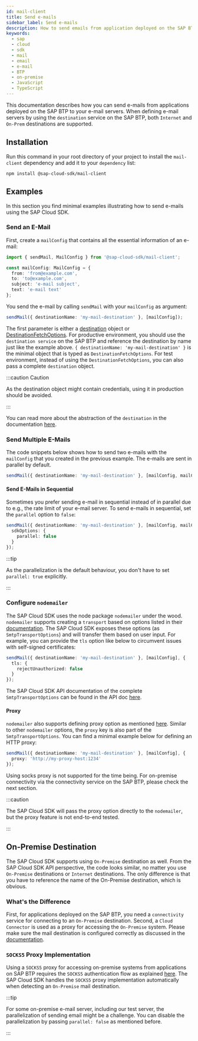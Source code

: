 ```yaml
---
id: mail-client
title: Send e-mails
sidebar_label: Send e-mails
description: How to send emails from application deployed on the SAP BTP
keywords:
  - sap
  - cloud
  - sdk
  - mail
  - email
  - e-mail
  - BTP
  - on-premise
  - JavaScript
  - TypeScript
---
```


This documentation describes how you can send e-mails from applications deployed on the SAP BTP to your e-mail servers.
When defining e-mail servers by using the `destination` service on the SAP BTP, both `Internet` and `On-Prem` destinations are supported.

## Installation

Run this command in your root directory of your project to install the `mail-client` dependency and add it to your `dependency` list:

```
npm install @sap-cloud-sdk/mail-client
```

## Examples

In this section you find minimal examples illustrating how to send e-mails using the SAP Cloud SDK.

### Send an E-Mail

First, create a `mailConfig` that contains all the essential information of an e-mail:

<!-- vale off -->

```ts
import { sendMail, MailConfig } from '@sap-cloud-sdk/mail-client';

const mailConfig: MailConfig = {
  from: 'from@example.com',
  to: 'to@example.com',
  subject: 'e-mail subject',
  text: 'e-mail text'
};
```

<!-- vale on -->

You send the e-mail by calling `sendMail` with your `mailConfig` as argument:

```ts
sendMail({ destinationName: 'my-mail-destination' }, [mailConfig]);
```

The first parameter is either a [destination](https://sap.github.io/cloud-sdk/api/2.9.0/interfaces/sap_cloud_sdk_connectivity.Destination) object or [DestinationFetchOptions](https://sap.github.io/cloud-sdk/api/2.9.0/interfaces/sap_cloud_sdk_connectivity.DestinationFetchOptions).
For productive environment, you should use the `destination service` on the SAP BTP and reference the destination by name just like the example above.
`{ destinationName: 'my-mail-destination' }` is the minimal object that is typed as `DestinationFetchOptions`.
For test environment, instead of using the `DestinationFetchOptions`, you can also pass a complete `destination` object.

:::caution Caution

As the destination object might contain credentials, using it in production should be avoided.

:::

You can read more about the abstraction of the `destination` in the documentation [here](../connectivity/destination.mdx).

### Send Multiple E-Mails

The code snippets below shows how to send two e-mails with the `mailConfig` that you created in the previous example.
The e-mails are sent in parallel by default.

```ts
sendMail({ destinationName: 'my-mail-destination' }, [mailConfig, mailConfig]);
```

#### Send E-Mails in Sequential

Sometimes you prefer sending e-mail in sequential instead of in parallel due to e.g., the rate limit of your e-mail server.
To send e-mails in sequential, set the `parallel` option to `false`:

```ts
sendMail({ destinationName: 'my-mail-destination' }, [mailConfig, mailConfig], {
  sdkOptions: {
    parallel: false
  }
});
```

:::tip

As the parallelization is the default behaviour, you don't have to set `parallel: true` explicitly.

:::

### Configure `nodemailer`

The SAP Cloud SDK uses the node package `nodemailer` under the wood.
`nodemailer` supports creating a `transport` based on options listed in their [documentation](https://nodemailer.com/smtp/).
The SAP Cloud SDK exposes these options (as `SmtpTransportOptions`) and will transfer them based on user input.
For example, you can provide the `tls` option like below to circumvent issues with self-signed certificates:

```ts
sendMail({ destinationName: 'my-mail-destination' }, [mailConfig], {
  tls: {
    rejectUnauthorized: false
  }
});
```

The SAP Cloud SDK API documentation of the complete `SmtpTransportOptions` can be found in the API doc [here](https://sap.github.io/cloud-sdk/api/2.9.0/interfaces/mailclient_src.SmtpTransportOptions).

#### Proxy

`nodemailer` also supports defining proxy option as mentioned [here](https://nodemailer.com/smtp/proxies/).
Similar to other `nodemailer` options, the `proxy` key is also part of the `SmtpTransportOptions`.
You can find a minimal example below for defining an HTTP proxy:

```ts
sendMail({ destinationName: 'my-mail-destination' }, [mailConfig], {
  proxy: 'http://my-proxy-host:1234'
});
```

Using socks proxy is not supported for the time being.
For on-premise connectivity via the connectivity service on the SAP BTP, please check the next section.

:::caution

The SAP Cloud SDK will pass the proxy option directly to the `nodemailer`, but the proxy feature is not end-to-end tested.

:::

## On-Premise Destination

The SAP Cloud SDK supports using `On-Premise` destination as well.
From the SAP Cloud SDK API perspective, the code looks similar, no matter you use `On-Premise` destinations or `Internet` destinations.
The only difference is that you have to reference the name of the On-Premise destination, which is obvious.

### What's the Difference

First, for applications deployed on the SAP BTP, you need a `connectivity` service for connecting to an `On-Premise` destination.
Second, a `Cloud Connector` is used as a proxy for accessing the `On-Premise` system.
Please make sure the mail destination is configured correctly as discussed in the [documentation](https://help.sap.com/docs/BTP/65de2977205c403bbc107264b8eccf4b/8d1f989deca1455dabc3d81b433fbdaf.html).

### `SOCKS5` Proxy Implementation

Using a `SOCKS5` proxy for accessing on-premise systems from applications on SAP BTP requires the `SOCKS5` authentication flow as explained [here](https://help.sap.com/docs/CP_CONNECTIVITY/cca91383641e40ffbe03bdc78f00f681/cd1583775afa43f0bb9ec69d9dbcc880.html?locale=en-US).
The SAP Cloud SDK handles the `SOCKS5` proxy implementation automatically when detecting an `On-Premise` mail destination.

:::tip

For some on-premise e-mail server, including our test server, the parallelization of sending email might be a challenge.
You can disable the parallelization by passing `parallel: false` as mentioned before.

:::
